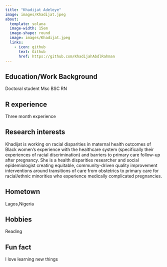 ```yaml
--- 
title: "Khadijat Adeleye" 
image: images/Khadijat.jpeg
about:
  template: solana
  image-width: 15em
  image-shape: round
  image: images/Khadijat.jpeg
  links:
    - icon: github
      text: Github
      href: https://github.com/KhadijahAbdlRahman
---
```


## Education/Work Background
 Doctoral student Msc BSC RN

## R experience
Three month experience

## Research interests
Khadijat is working on racial disparities in maternal health outcomes of Black women’s experience with the healthcare system (specifically their experiences of racial discrimination) and barriers to primary care follow-up after pregnancy. She is a health disparities researcher and social epidemiologist creating equitable, community-driven quality improvement interventions around transitions of care from obstetrics to primary care for racial/ethnic minorities who experience medically complicated pregnancies.

## Hometown
Lagos,Nigeria

## Hobbies
Reading

## Fun fact
I love learning new things
